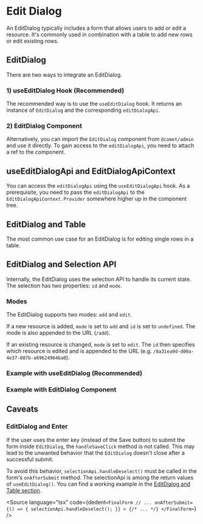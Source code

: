 

<Meta title="Docs/Components/Edit Dialog" />

# Edit Dialog

An EditDialog typically includes a form that allows users to add or edit a resource.
It's commonly used in combination with a table to add new rows or edit existing rows.

## EditDialog

There are two ways to integrate an EditDialog.

### 1) useEditDialog Hook (Recommended)

The recommended way is to use the `useEditDialog` hook.
It returns an instance of `EditDialog` and the corresponding `editDialogApi`.

<Canvas>
    <Story id="stories-components-editdialog-useeditdialog--useeditdialog" />
</Canvas>

### 2) EditDialog Component

Alternatively, you can import the `EditDialog` component from `@comet/admin` and use it directly.
To gain access to the `editDialogApi`, you need to attach a ref to the component.

<Canvas>
    <Story id="stories-components-editdialog-edit-dialog--edit-dialog" />
</Canvas>

## useEditDialogApi and EditDialogApiContext

You can access the `editDialogApi` using the `useEditDialogApi` hook.
As a prerequisite, you need to pass the `editDialogApi` to the `EditDialogApiContext.Provider` somewhere higher up
in the component tree.

<Canvas>
    <Story id="stories-components-editdialog-useeditdialogapi--useeditdialogapi" />
</Canvas>

## EditDialog and Table

The most common use case for an EditDialog is for editing single rows in a table.

<Canvas>
    <Story id="stories-components-editdialog-edit-dialog-user-table--edit-dialog-user-table" />
</Canvas>

## EditDialog and Selection API

Internally, the EditDialog uses the selection API to handle its current state.
The selection has two properties: `id` and `mode`.

### Modes

The EditDialog supports two modes: `add` and `edit`.

If a new resource is added, `mode` is set to `add` and `id` is set to `undefined`.
The mode is also appended to the URL (`/add`).

If an existing resource is changed, `mode` is set to `edit`.
The `id` then specifies which resource is edited and is appended to the URL (e.g. `/8a31ea9d-d00a-4e37-807b-a69624964ba0`).

### Example with useEditDialog (Recommended)

<Canvas>
    <Story id="stories-components-editdialog-edit-dialog-and-selection-useeditdialog--edit-dialog-and-selection-useeditdialog" />
</Canvas>

### Example with EditDialog Component

<Canvas>
    <Story id="stories-components-editdialog-edit-dialog-and-selection-editdialog-component--edit-dialog-and-selection-editdialog-component" />
</Canvas>

## Caveats

### EditDialog and Enter

If the user uses the enter key (instead of the Save button) to submit the form inside `EditDialog`,
the `handleSaveClick` method is not called.
This may lead to the unwanted behavior that the `EditDialog` doesn't close after a successful submit.

To avoid this behavior, `selectionApi.handleDeselect()` must be called in the form's `onAfterSubmit` method.
The selectionApi is among the return values of `useEditDialog()`.
You can find a working example in the [EditDialog and Table section](#editdialog-and-table).

<Source
    language="tsx"
    code={dedent`
    <FinalForm
        // ...
        onAfterSubmit={() => {
            selectionApi.handleDeselect();
        }}
    >
        {/* ... */}
    </FinalForm>
`}
/>
